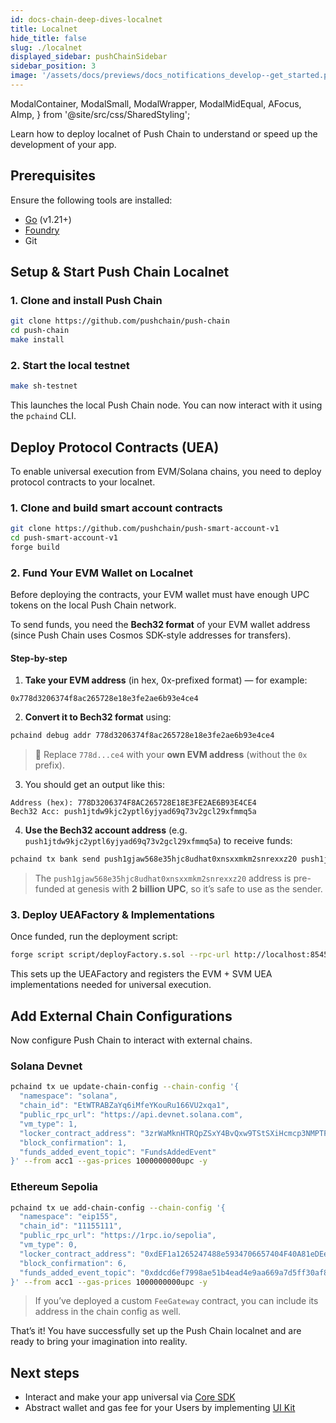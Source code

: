 ```yaml
---
id: docs-chain-deep-dives-localnet
title: Localnet
hide_title: false
slug: ./localnet
displayed_sidebar: pushChainSidebar
sidebar_position: 3
image: '/assets/docs/previews/docs_notifications_develop--get_started.png'
---
```


<head>
  <title>Localnet | Setup | Push Chain Docs</title>
</head>

  ModalContainer,
  ModalSmall,
  ModalWrapper,
  ModalMidEqual,
  AFocus,
  AImp,
} from '@site/src/css/SharedStyling';

<!-- Content Start -->

Learn how to deploy localnet of Push Chain to understand or speed up the development of your app.

## Prerequisites

Ensure the following tools are installed:

- [Go](https://go.dev/doc/install) (v1.21+)
- [Foundry](https://book.getfoundry.sh/getting-started/installation)
- Git

## Setup & Start Push Chain Localnet

### 1. Clone and install Push Chain

```bash
git clone https://github.com/pushchain/push-chain
cd push-chain
make install
```

### 2. Start the local testnet

```bash
make sh-testnet
```

This launches the local Push Chain node. You can now interact with it using the `pchaind` CLI.

## Deploy Protocol Contracts (UEA)

To enable universal execution from EVM/Solana chains, you need to deploy protocol contracts to your localnet.

### 1. Clone and build smart account contracts

```bash
git clone https://github.com/pushchain/push-smart-account-v1
cd push-smart-account-v1
forge build
```

### 2. Fund Your EVM Wallet on Localnet

Before deploying the contracts, your EVM wallet must have enough UPC tokens on the local Push Chain network.

To send funds, you need the **Bech32 format** of your EVM wallet address (since Push Chain uses Cosmos SDK-style addresses for transfers).

#### Step-by-step

1. **Take your EVM address** (in hex, 0x-prefixed format) — for example:

```
0x778d3206374f8ac265728e18e3fe2ae6b93e4ce4
```

2. **Convert it to Bech32 format** using:

```bash
pchaind debug addr 778d3206374f8ac265728e18e3fe2ae6b93e4ce4
```

> 🔁 Replace `778d...ce4` with your **own EVM address** (without the `0x` prefix).

3. You should get an output like this:

```
Address (hex): 778D3206374F8AC265728E18E3FE2AE6B93E4CE4
Bech32 Acc: push1jtdw9kjc2yptl6yjyad69q73v2gcl29xfmmq5a
```

4. **Use the Bech32 account address** (e.g. `push1jtdw9kjc2yptl6yjyad69q73v2gcl29xfmmq5a`) to receive funds:

```bash
pchaind tx bank send push1gjaw568e35hjc8udhat0xnsxxmkm2snrexxz20 push1jtdw9kjc2yptl6yjyad69q73v2gcl29xfmmq5a 100000000000000000000000upc --gas-prices 1000000000upc -y
```

> The `push1gjaw568e35hjc8udhat0xnsxxmkm2snrexxz20` address is pre-funded at genesis with **2 billion UPC**, so it’s safe to use as the sender.

### 3. Deploy UEAFactory & Implementations

Once funded, run the deployment script:

```bash
forge script script/deployFactory.s.sol --rpc-url http://localhost:8545 --broadcast --private-key <YOUR_LOCAL_PRIVATE_KEY>
```

This sets up the UEAFactory and registers the EVM + SVM UEA implementations needed for universal execution.

## Add External Chain Configurations

Now configure Push Chain to interact with external chains.

### Solana Devnet

```bash
pchaind tx ue update-chain-config --chain-config '{
  "namespace": "solana",
  "chain_id": "EtWTRABZaYq6iMfeYKouRu166VU2xqa1",
  "public_rpc_url": "https://api.devnet.solana.com",
  "vm_type": 1,
  "locker_contract_address": "3zrWaMknHTRQpZSxY4BvQxw9TStSXiHcmcp3NMPTFkke",
  "block_confirmation": 1,
  "funds_added_event_topic": "FundsAddedEvent"
}' --from acc1 --gas-prices 1000000000upc -y
```

### Ethereum Sepolia

```bash
pchaind tx ue add-chain-config --chain-config '{
  "namespace": "eip155",
  "chain_id": "11155111",
  "public_rpc_url": "https://1rpc.io/sepolia",
  "vm_type": 0,
  "locker_contract_address": "0xdEF1a1265247488e5934706657404F40A81eDEe4",
  "block_confirmation": 6,
  "funds_added_event_topic": "0xddcd6ef7998ae51b4ead4e9aa669a7d5ff30af88eddaa5062c91b08153da07c0"
}' --from acc1 --gas-prices 1000000000upc -y
```

> If you’ve deployed a custom `FeeGateway` contract, you can include its address in the chain config as well.

That’s it!
You have successfully set up the Push Chain localnet and are ready to bring your imagination into reality.

## Next steps

- Interact and make your app universal via [Core SDK](/docs/chain/build/)
- Abstract wallet and gas fee for your Users by implementing [UI Kit](/docs/chain/ui-kit/)
